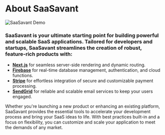 # About SaaSavant

![SaaSavant Demo](../public/preview.png)

### **SaaSavant** is your ultimate starting point for building powerful and scalable SaaS applications. Tailored for developers and startups, SaaSavant streamlines the creation of robust, feature-rich products with:

- **[Next.js](https://nextjs.org/)** for seamless server-side rendering and dynamic routing.
- **[Firebase](https://firebase.google.com/)** for real-time database management, authentication, and cloud functions.
- **[Stripe](https://stripe.com/)** for effortless integration of secure and customizable payment processing.
- **[SendGrid](https://sendgrid.com)** for reliable and scalable email services to keep your users engaged.

Whether you're launching a new product or enhancing an existing platform, SaaSavant provides the essential tools to accelerate your development process and bring your SaaS ideas to life. With best practices built-in and a focus on flexibility, you can customize and scale your application to meet the demands of any market.